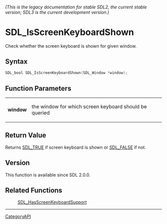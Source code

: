 ====== (This is the legacy documentation for stable SDL2, the current stable version; SDL3 is the current development version.) ======
= SDL_IsScreenKeyboardShown =

Check whether the screen keyboard is shown for given window.

== Syntax ==

<syntaxhighlight lang='c'>
SDL_bool SDL_IsScreenKeyboardShown(SDL_Window *window);
</syntaxhighlight>

== Function Parameters ==

{|
|'''window'''
|the window for which screen keyboard should be queried
|}

== Return Value ==

Returns [[SDL_TRUE]] if screen keyboard is shown or [[SDL_FALSE]] if not.

== Version ==

This function is available since SDL 2.0.0.

== Related Functions ==

:[[SDL_HasScreenKeyboardSupport]]

----
[[CategoryAPI]]


